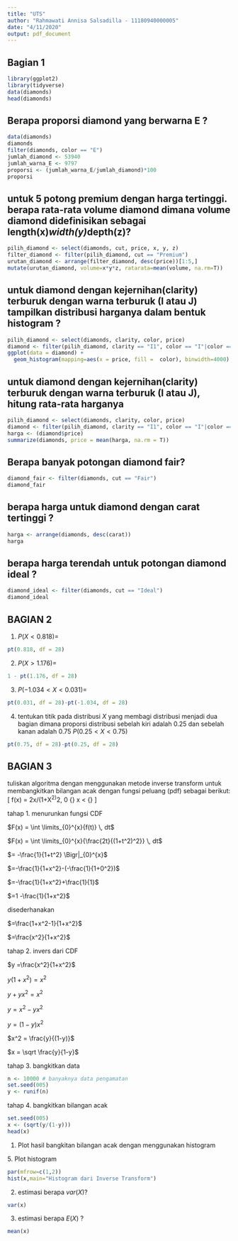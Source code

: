 ---
title: "UTS"
author: "Rahmawati Annisa Salsadilla - 11180940000005"
date: "4/11/2020"
output: pdf_document
---

## Bagian 1


```{r}
library(ggplot2)
library(tidyverse)
data(diamonds)
head(diamonds)
```

## Berapa proporsi diamond yang berwarna E ?

```{r}
data(diamonds)
diamonds
filter(diamonds, color == "E")
jumlah_diamond <- 53940
jumlah_warna_E <- 9797
proporsi <- (jumlah_warna_E/jumlah_diamond)*100
proporsi
```

## untuk 5 potong premium dengan harga tertinggi. berapa rata-rata volume diamond dimana volume diamond didefinisikan sebagai length(x)*width(y)*depth(z)?


```{r}
pilih_diamond <- select(diamonds, cut, price, x, y, z)
filter_diamond <- filter(pilih_diamond, cut == "Premium")
urutan_diamond <- arrange(filter_diamond, desc(price))[1:5,]
mutate(urutan_diamond, volume=x*y*z, ratarata=mean(volume, na.rm=T))

```

## untuk diamond dengan kejernihan(clarity) terburuk dengan warna terburuk (I atau J) tampilkan distribusi harganya dalam bentuk histogram ?

```{r}
pilih_diamond <- select(diamonds, clarity, color, price)
diamond <- filter(pilih_diamond, clarity == "I1", color == "I"|color == "J")
ggplot(data = diamond) +
  geom_histogram(mapping=aes(x = price, fill =  color), binwidth=4000)
```

## untuk diamond dengan kejernihan(clarity) terburuk dengan warna terburuk (I atau J), hitung rata-rata harganya


```{r}
pilih_diamond <- select(diamonds, clarity, color, price)
diamond <- filter(pilih_diamond, clarity == "I1", color == "I"|color == "J")
harga <- (diamond$price)
summarize(diamonds, price = mean(harga, na.rm = T))
```

## Berapa banyak potongan diamond fair?


```{r}
diamond_fair <- filter(diamonds, cut == "Fair")
diamond_fair
```

## berapa harga untuk diamond dengan carat tertinggi ?

```{r}
harga <- arrange(diamonds, desc(carat))
harga
```

## berapa harga terendah untuk potongan diamond ideal ?

```{r}
diamond_ideal <- filter(diamonds, cut == "Ideal")
diamond_ideal
```


## BAGIAN 2

1. $P(X < 0.818)=$

```{r}
pt(0.818, df = 28)
```

2. $P(X > 1.176)=$

```{r}
1 - pt(1.176, df = 28)
```

3. $P(-1.034< X < 0.031)=$

```{r}
pt(0.031, df = 28)-pt(-1.034, df = 28)
```

4. tentukan titik pada distribusi $X$ yang membagi distribusi menjadi dua bagian dimana proporsi distribusi sebelah kiri adalah $0.25$ dan sebelah kanan adalah $0.75$
$P(0.25<X<0.75)$


```{r}
pt(0.75, df = 28)-pt(0.25, df = 28)
```


## BAGIAN 3

tuliskan algoritma dengan menggunakan metode inverse transform untuk membangkitkan bilangan acak dengan fungsi peluang (pdf) sebagai berikut:
\[
f(x) = 2x/(1+X^2)^2,  0 {\le} x < {\infty}
\]

tahap 1. menurunkan fungsi CDF

$F(x) = \int \limits_{0}^{x}{f(t)} \, dt$

$F(x) = \int \limits_{0}^{x}{\frac{2t}{(1+t^2)^2}} \, dt$

$= -\frac{1}{1+t^2} \Bigr|_{0}^{x}$

$=-\frac{1}{1+x^2}-(-\frac{1}{1+0^2})$

$=-\frac{1}{1+x^2}+\frac{1}{1}$

$=1 -\frac{1}{1+x^2}$

disederhanakan

$=\frac{1+x^2-1}{1+x^2}$

$=\frac{x^2}{1+x^2}$

tahap 2. invers dari CDF

$y =\frac{x^2}{1+x^2}$

$y (1+x^2)={x^2}$

$y + yx^2={x^2}$

$y ={x^2} -  yx^2$

$y = (1-y)x^2$

$x^2 = \frac{y}{(1-y)}$

$x = \sqrt \frac{y}{1-y}$

tahap 3. bangkitkan data

```{r}
n <- 10000 # banyaknya data pengamatan
set.seed(005)
y <- runif(n)
```

tahap 4. bangkitkan bilangan acak

```{r}
set.seed(005)
x <- (sqrt(y/(1-y)))
head(x)
```

1. Plot hasil bangkitan bilangan acak dengan menggunakan histogram

$\text{5.}$ Plot histogram
```{r}
par(mfrow=c(1,2)) 
hist(x,main="Histogram dari Inverse Transform")

```

2. estimasi berapa $var(X)$?

```{r}
var(x)
```

3. estimasi berapa $E(X)$ ?

```{r}
mean(x)
```



